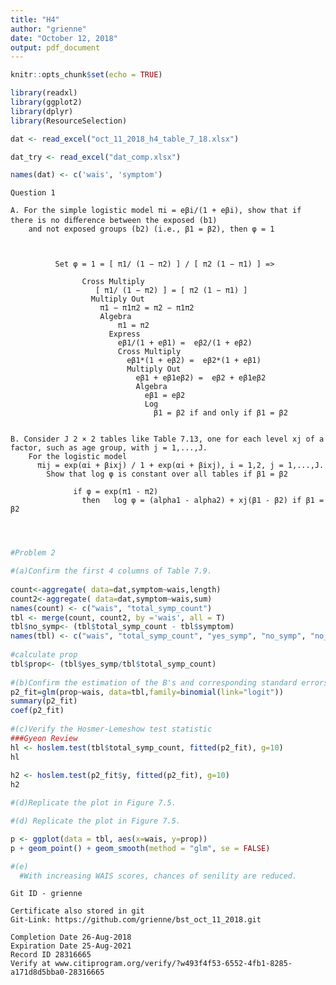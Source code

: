 ```yaml
---
title: "H4"
author: "grienne"
date: "October 12, 2018"
output: pdf_document
---
```


```r
knitr::opts_chunk$set(echo = TRUE)
```

```r
library(readxl)
library(ggplot2)
library(dplyr)
library(ResourceSelection)

dat <- read_excel("oct_11_2018_h4_table_7_18.xlsx")

dat_try <- read_excel("dat_comp.xlsx")

names(dat) <- c('wais', 'symptom')

```

```Question

Question 1

A. For the simple logistic model πi = eβi/(1 + eβi), show that if there is no diﬀerence between the exposed (b1)
    and not exposed groups (b2) (i.e., β1 = β2), then φ = 1
      
       
    
          Set φ = 1 = [ π1/ (1 − π2) ] / [ π2 (1 − π1) ] =>
                
                Cross Multiply   
                   [ π1/ (1 − π2) ] = [ π2 (1 − π1) ]
                  Multiply Out
                    π1 − π1π2 = π2 − π1π2
                    Algebra
                        π1 = π2
                      Express
                        eβ1/(1 + eβ1) =  eβ2/(1 + eβ2)
                        Cross Multiply
                          eβ1*(1 + eβ2) =  eβ2*(1 + eβ1)
                          Multiply Out 
                            eβ1 + eβ1eβ2) =  eβ2 + eβ1eβ2
                            Algebra
                              eβ1 = eβ2
                              Log
                                β1 = β2 if and only if β1 = β2
                          
      
B. Consider J 2 × 2 tables like Table 7.13, one for each level xj of a factor, such as age group, with j = 1,...,J. 
    For the logistic model
      πij = exp(αi + βixj) / 1 + exp(αi + βixj), i = 1,2, j = 1,...,J.
        Show that log φ is constant over all tables if β1 = β2   

              if φ = exp(π1 - π2)
                then   log φ = (alpha1 - alpha2) + xj(β1 - β2) if β1 = β2
        
                
        
```

```r
#Problem 2

#(a)Confirm the first 4 columns of Table 7.9.
 
count<-aggregate( data=dat,symptom~wais,length)
count2<-aggregate( data=dat,symptom~wais,sum)
names(count) <- c("wais", "total_symp_count")
tbl <- merge(count, count2, by ='wais', all = T)
tbl$no_symp<- (tbl$total_symp_count - tbl$symptom)
names(tbl) <- c("wais", "total_symp_count", "yes_symp", "no_symp", "no_symp_remove") 
 
#calculate prop
tbl$prop<- (tbl$yes_symp/tbl$total_symp_count)
 
#(b)Confirm the estimation of the B's and corresponding standard errors
p2_fit=glm(prop~wais, data=tbl,family=binomial(link="logit"))
summary(p2_fit)
coef(p2_fit)
 
#(c)Verify the Hosmer-Lemeshow test statistic
###Gyeon Review 
hl <- hoslem.test(tbl$total_symp_count, fitted(p2_fit), g=10)
hl
 
h2 <- hoslem.test(p2_fit$y, fitted(p2_fit), g=10)
h2

#(d)Replicate the plot in Figure 7.5.

#(d) Replicate the plot in Figure 7.5.

p <- ggplot(data = tbl, aes(x=wais, y=prop))
p + geom_point() + geom_smooth(method = "glm", se = FALSE) 

#(e)
  #With increasing WAIS scores, chances of senility are reduced. 

```


```Question

Git ID - grienne

```

```Question

Certificate also stored in git
Git-Link: https://github.com/grienne/bst_oct_11_2018.git

Completion Date 26-Aug-2018
Expiration Date 25-Aug-2021
Record ID 28316665
Verify at www.citiprogram.org/verify/?w493f4f53-6552-4fb1-8285-a171d8d5bba0-28316665
```
